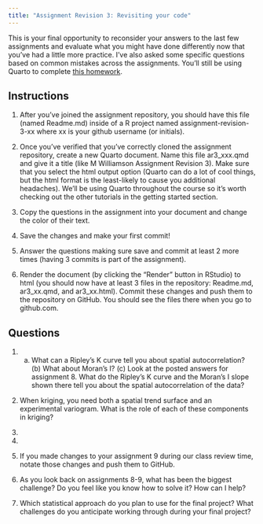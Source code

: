 ```yaml
---
title: "Assignment Revision 3: Revisiting your code"
---
```


This is your final opportunity to reconsider your answers to the last few assignments and evaluate what you might have done differently now that you've had a little more practice. I've also asked some specific questions based on common mistakes across the assignments. You'll still be using Quarto to complete [this homework](). 

## Instructions

1. After you've joined the assignment repository, you should have this file (named Readme.md) inside of a R project named assignment-revision-3-xx where xx is your github username (or initials).

2. Once you've verified that you've correctly cloned the assignment repository, create a new Quarto document. Name this file ar3_xxx.qmd and give it a title (like M Williamson Assignment Revision 3). Make sure that you select the html output option (Quarto can do a lot of cool things, but the html format is the least-likely to cause you additional headaches). We'll be using Quarto throughout the course so it's worth checking out the other tutorials in the getting started section.

3. Copy the questions in the assignment into your document and change the color of their text.

4. Save the changes and make your first commit!

5. Answer the questions making sure save and commit at least 2 more times (having 3 commits is part of the assignment).

6. Render the document (by clicking the "Render" button in RStudio) to html (you should now have at least 3 files in the repository: Readme.md, ar3_xx.qmd, and ar3_xx.html). Commit these changes and push them to the repository on GitHub. You should see the files there when you go to github.com.

## Questions

1. (a) What can a Ripley's K curve tell you about spatial autocorrelation? (b) What about Moran's I? (c) Look at the posted answers for assignment 8. What do the Ripley's K curve and the Moran's I slope shown there tell you about the spatial autocorrelation of the data? 

2. When kriging, you need both a spatial trend surface and an experimental variogram. What is the role of each of these components in kriging?

3.

4.

5. If you made changes to your assignment 9 during our class review time, notate those changes and push them to GitHub. 

6. As you look back on assignments 8-9, what has been the biggest challenge? Do you feel like you know how to solve it? How can I help?

7. Which statistical approach do you plan to use for the final project? What challenges do you anticipate working through during your final project?